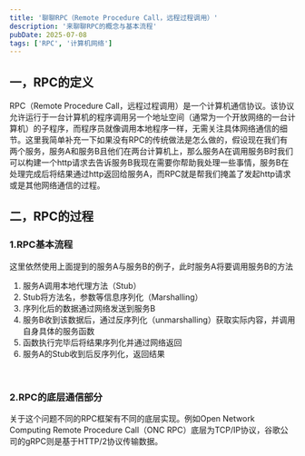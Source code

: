```yaml
---
title: '聊聊RPC（Remote Procedure Call，远程过程调用）'
description: '来聊聊RPC的概念与基本流程'
pubDate: 2025-07-08
tags: ['RPC', '计算机网络']
---
```


## 一，RPC的定义
RPC（Remote Procedure Call，远程过程调用）是一个计算机通信协议。该协议允许运行于一台计算机的程序调用另一个地址空间（通常为一个开放网络的一台计算机）的子程序，而程序员就像调用本地程序一样，无需关注具体网络通信的细节。这里我简单补充一下如果没有RPC的传统做法是怎么做的，假设现在我们有两个服务，服务A和服务B且他们在两台计算机上，那么服务A在调用服务B时我们可以构建一个http请求去告诉服务B我现在需要你帮助我处理一些事情，服务B在处理完成后将结果通过http返回给服务A，而RPC就是帮我们掩盖了发起http请求或是其他网络通信的过程。

## 二，RPC的过程
### 1.RPC基本流程
这里依然使用上面提到的服务A与服务B的例子，此时服务A将要调用服务B的方法
1. 服务A调用本地代理方法（Stub）
2. Stub将方法名，参数等信息序列化（Marshalling）
3. 序列化后的数据通过网络发送到服务B
4. 服务B收到该数据后，通过反序列化（unmarshalling）获取实际内容，并调用自身具体的服务函数
5. 函数执行完毕后将结果序列化并通过网络返回
6. 服务A的Stub收到后反序列化，返回结果
<br/>
<Image url="https://img.picui.cn/free/2025/07/10/686f90c6df055.png" description="RPC的基本流程" ratio={8 / 3}/>

### 2.RPC的底层通信部分
关于这个问题不同的RPC框架有不同的底层实现。例如Open Network Computing Remote Procedure Call（ONC RPC）底层为TCP/IP协议，谷歌公司的gRPC则是基于HTTP/2协议传输数据。